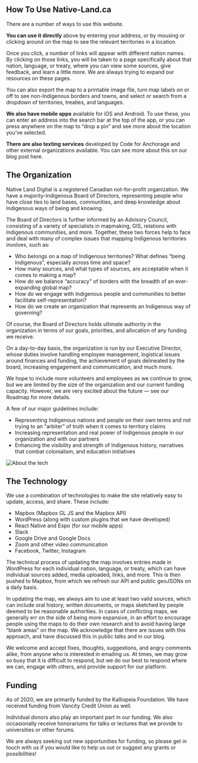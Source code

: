 ## How To Use Native-Land.ca

There are a number of ways to use this website.

**You can use it directly** above by entering your address, or by mousing or clicking around on the map to see the relevant territories in a location.

Once you click, a number of links will appear with different nation names. By clicking on those links, you will be taken to a page specifically about that nation, language, or treaty, where you can view some sources, give feedback, and learn a little more. We are always trying to expand our resources on these pages.

You can also export the map to a printable image file, turn map labels on or off to see non-Indigenous borders and towns, and select or search from a dropdown of territories, treaties, and languages.

**We also have mobile apps** available for iOS and Android. To use these, you can enter an address into the search bar at the top of the app, or you can press anywhere on the map to “drop a pin” and see more about the location you’ve selected.

**There are also texting services** developed by Code for Anchorage and other external organizations available. You can see more about this on our blog post here.

## The Organization

Native Land Digital is a registered Canadian not-for-profit organization. We have a majority-Indigenous Board of Directors, representing people who have close ties to land bases, communities, and deep knowledge about Indigenous ways of being and knowing.

The Board of Directors is further informed by an Advisory Council, consisting of a variety of specialists in mapmaking, GIS, relations with Indigenous communities, and more. Together, these two forces help to face and deal with many of complex issues that mapping Indigenous territories involves, such as:

*   Who belongs on a map of Indigenous territories? What defines “being Indigenous”, especially across time and space?
*   How many sources, and what types of sources, are acceptable when it comes to making a map?
*   How do we balance “accuracy” of borders with the breadth of an ever-expanding global map?
*   How do we engage with Indigenous people and communities to better facilitate self-representation?
*   How do we create an organization that represents an Indigenous way of governing?

Of course, the Board of Directors holds ultimate authority in the organization in terms of our goals, priorities, and allocation of any funding we receive.

On a day-to-day basis, the organization is run by our Executive Director, whose duties involve handling employee management, logistical issues around finances and funding, the achievement of goals delineated by the board, increasing engagement and communication, and much more.

We hope to include more volunteers and employees as we continue to grow, but we are limited by the size of the organization and our current funding capacity. However, we are very excited about the future — see our Roadmap for more details.

A few of our major guidelines include:

*   Representing Indigenous nations and people on their own terms and not trying to an “arbiter” of truth when it comes to territory claims
*   Increasing representation and real power of Indigenous people in our organization and with our partners
*   Enhancing the visibility and strength of Indigenous history, narratives that combat colonialism, and education initiatives

<img src="https://d75cfcm8x0ifj.cloudfront.net/how-to-use-tech.webp" alt="About the tech" />

## The Technology

We use a combination of technologies to make the site relatively easy to update, access, and share. These include:

*   Mapbox (Mapbox GL JS and the Mapbox API)
*   WordPress (along with custom plugins that we have developed)
*   React Native and Expo (for our mobile apps)
*   Slack
*   Google Drive and Google Docs
*   Zoom and other video communication
*   Facebook, Twitter, Instagram

The technical process of updating the map involves entries made in WordPress for each individual nation, language, or treaty, which can have individual sources added, media uploaded, links, and more. This is then pushed to Mapbox, from which we refresh our API and public geoJSONs on a daily basis.

In updating the map, we always aim to use at least two valid sources, which can include oral history, written documents, or maps sketched by people deemed to be reasonable authorities. In cases of conflicting maps, we generally err on the side of being more expansive, in an effort to encourage people using the maps to do their own research and to avoid having large “blank areas” on the map. We acknowledge that there are issues with this approach, and have discussed this in public talks and in our blog.

We welcome and accept fixes, thoughts, suggestions, and angry comments alike, from anyone who is interested in emailing us. At times, we may grow so busy that it is difficult to respond, but we do our best to respond where we can, engage with others, and provide support for our platform.

## Funding

As of 2020, we are primarily funded by the Kalliopeia Foundation. We have received funding from Vancity Credit Union as well.

Individual donors also play an important part in our funding. We also occasionally receive honorariums for talks or lectures that we provide to universities or other forums.

We are always seeking out new opportunities for funding, so please get in touch with us if you would like to help us out or suggest any grants or possibilities!
